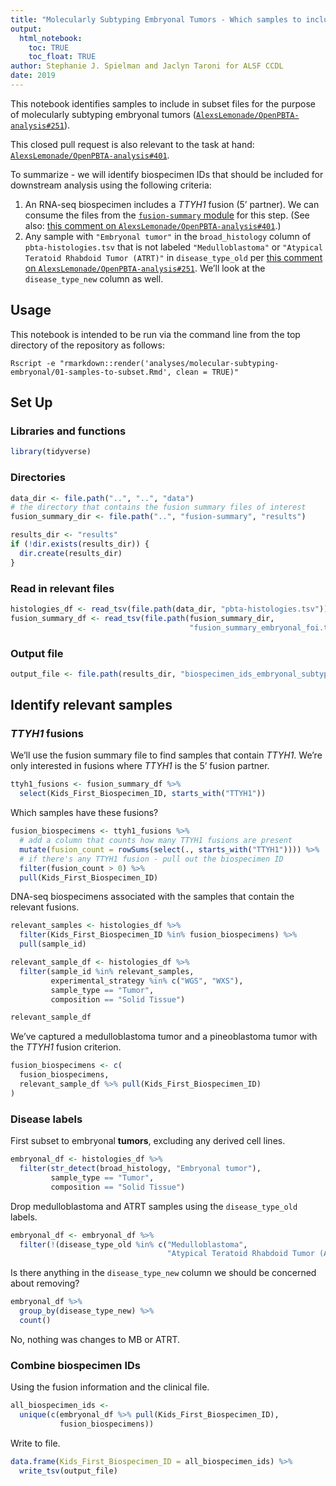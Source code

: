 ```yaml
---
title: "Molecularly Subtyping Embryonal Tumors - Which samples to include?"
output: 
  html_notebook:
    toc: TRUE
    toc_float: TRUE
author: Stephanie J. Spielman and Jaclyn Taroni for ALSF CCDL
date: 2019
---
```


This notebook identifies samples to include in subset files for the purpose of molecularly subtyping embryonal tumors ([`AlexsLemonade/OpenPBTA-analysis#251`](https://github.com/AlexsLemonade/OpenPBTA-analysis/issues/251)).

This closed pull request is also relevant to the task at hand: [`AlexsLemonade/OpenPBTA-analysis#401`](https://github.com/AlexsLemonade/OpenPBTA-analysis/pull/401).

To summarize - we will identify biospecimen IDs that should be included for downstream analysis using the following criteria:

1. An RNA-seq biospecimen includes a _TTYH1_ fusion (5' partner).
   We can consume the files from the [`fusion-summary` module](../fusion-summary/) for this step.
   (See also: [this comment on `AlexsLemonade/OpenPBTA-analysis#401`](https://github.com/AlexsLemonade/OpenPBTA-analysis/pull/401#issuecomment-573669727).)
2. Any sample with `"Embryonal tumor"` in the `broad_histology` column of `pbta-histologies.tsv` that is not labeled `"Medulloblastoma"` or `"Atypical Teratoid Rhabdoid Tumor (ATRT)"` in `disease_type_old` per [this comment on `AlexsLemonade/OpenPBTA-analysis#251`](https://github.com/AlexsLemonade/OpenPBTA-analysis/issues/251#issuecomment-568220913).
   We'll look at the `disease_type_new` column as well.

## Usage

This notebook is intended to be run via the command line from the top directory
of the repository as follows:

```
Rscript -e "rmarkdown::render('analyses/molecular-subtyping-embryonal/01-samples-to-subset.Rmd', clean = TRUE)"
```

## Set Up

### Libraries and functions

```r
library(tidyverse)
```

### Directories

```r
data_dir <- file.path("..", "..", "data")
# the directory that contains the fusion summary files of interest
fusion_summary_dir <- file.path("..", "fusion-summary", "results")

results_dir <- "results"
if (!dir.exists(results_dir)) {
  dir.create(results_dir)
}
```

### Read in relevant files

```r
histologies_df <- read_tsv(file.path(data_dir, "pbta-histologies.tsv"))
fusion_summary_df <- read_tsv(file.path(fusion_summary_dir,
                                        "fusion_summary_embryonal_foi.tsv"))
```

### Output file

```r
output_file <- file.path(results_dir, "biospecimen_ids_embryonal_subtyping.tsv")
```

## Identify relevant samples

### _TTYH1_ fusions

We'll use the fusion summary file to find samples that contain _TTYH1_.
We're only interested in fusions where _TTYH1_ is the 5' fusion partner.

```r
ttyh1_fusions <- fusion_summary_df %>%
  select(Kids_First_Biospecimen_ID, starts_with("TTYH1"))
```

Which samples have these fusions?

```r
fusion_biospecimens <- ttyh1_fusions %>%
  # add a column that counts how many TTYH1 fusions are present
  mutate(fusion_count = rowSums(select(., starts_with("TTYH1")))) %>%
  # if there's any TTYH1 fusion - pull out the biospecimen ID
  filter(fusion_count > 0) %>%
  pull(Kids_First_Biospecimen_ID)
```

DNA-seq biospecimens associated with the samples that contain the relevant fusions.

```r
relevant_samples <- histologies_df %>%
  filter(Kids_First_Biospecimen_ID %in% fusion_biospecimens) %>%
  pull(sample_id)

relevant_sample_df <- histologies_df %>%
  filter(sample_id %in% relevant_samples,
         experimental_strategy %in% c("WGS", "WXS"),
         sample_type == "Tumor",
         composition == "Solid Tissue")

relevant_sample_df
```

We've captured a medulloblastoma tumor and a pineoblastoma tumor with the _TTYH1_ fusion criterion.

```r
fusion_biospecimens <- c(
  fusion_biospecimens,
  relevant_sample_df %>% pull(Kids_First_Biospecimen_ID)
)
```

### Disease labels

First subset to embryonal **tumors**, excluding any derived cell lines.

```r
embryonal_df <- histologies_df %>%
  filter(str_detect(broad_histology, "Embryonal tumor"),
         sample_type == "Tumor",
         composition == "Solid Tissue")
```

Drop medulloblastoma and ATRT samples using the `disease_type_old` labels.

```r
embryonal_df <- embryonal_df %>%
  filter(!(disease_type_old %in% c("Medulloblastoma",
                                   "Atypical Teratoid Rhabdoid Tumor (ATRT)")))
```

Is there anything in the `disease_type_new` column we should be concerned about removing?

```r
embryonal_df %>%
  group_by(disease_type_new) %>%
  count()
```

No, nothing was changes to MB or ATRT.

### Combine biospecimen IDs

Using the fusion information and the clinical file.

```r
all_biospecimen_ids <- 
  unique(c(embryonal_df %>% pull(Kids_First_Biospecimen_ID),
           fusion_biospecimens))
```

Write to file.

```r
data.frame(Kids_First_Biospecimen_ID = all_biospecimen_ids) %>%
  write_tsv(output_file)
```

